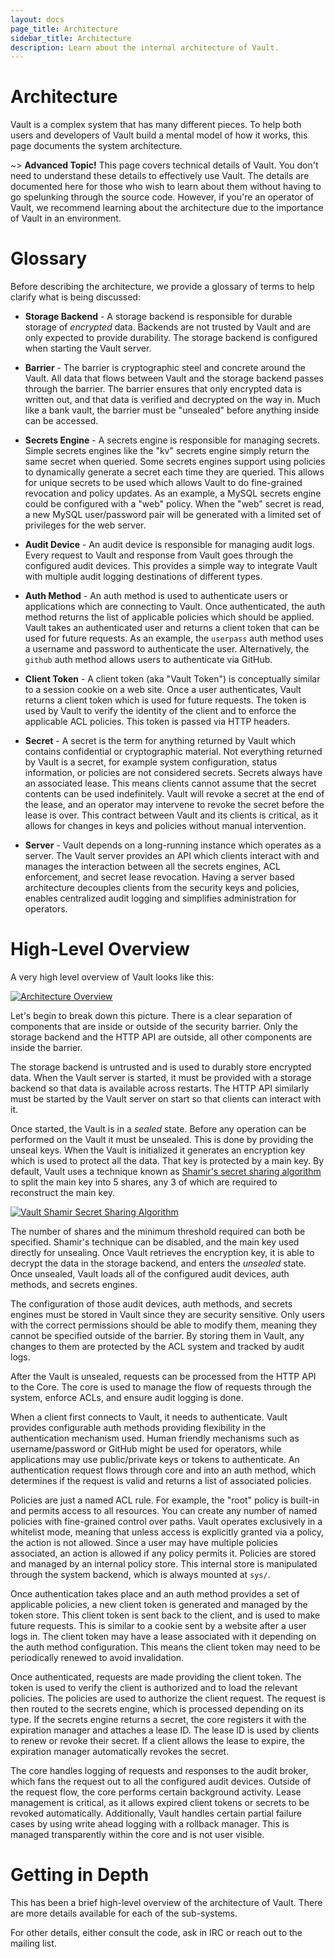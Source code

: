 ```yaml
---
layout: docs
page_title: Architecture
sidebar_title: Architecture
description: Learn about the internal architecture of Vault.
---
```


# Architecture

Vault is a complex system that has many different pieces. To help both users and
developers of Vault build a mental model of how it works, this page documents
the system architecture.

~> **Advanced Topic!** This page covers technical details of Vault. You don't
need to understand these details to effectively use Vault. The details are
documented here for those who wish to learn about them without having to go
spelunking through the source code. However, if you're an operator of Vault, we
recommend learning about the architecture due to the importance of Vault in an
environment.

# Glossary

Before describing the architecture, we provide a glossary of terms to help
clarify what is being discussed:

- **Storage Backend** - A storage backend is responsible for durable storage of
  _encrypted_ data. Backends are not trusted by Vault and are only expected to
  provide durability. The storage backend is configured when starting the Vault
  server.

- **Barrier** - The barrier is cryptographic steel and concrete around the
  Vault. All data that flows between Vault and the storage backend passes
  through the barrier. The barrier ensures that only encrypted data is written
  out, and that data is verified and decrypted on the way in. Much like a bank
  vault, the barrier must be "unsealed" before anything inside can be accessed.

- **Secrets Engine** - A secrets engine is responsible for managing secrets.
  Simple secrets engines like the "kv" secrets engine simply return the same
  secret when queried. Some secrets engines support using policies to
  dynamically generate a secret each time they are queried. This allows for
  unique secrets to be used which allows Vault to do fine-grained revocation and
  policy updates. As an example, a MySQL secrets engine could be configured with
  a "web" policy. When the "web" secret is read, a new MySQL user/password pair
  will be generated with a limited set of privileges for the web server.

- **Audit Device** - An audit device is responsible for managing audit logs.
  Every request to Vault and response from Vault goes through the configured
  audit devices. This provides a simple way to integrate Vault with multiple
  audit logging destinations of different types.

- **Auth Method** - An auth method is used to authenticate users or applications
  which are connecting to Vault. Once authenticated, the auth method returns the
  list of applicable policies which should be applied. Vault takes an
  authenticated user and returns a client token that can be used for future
  requests. As an example, the `userpass` auth method uses a username and
  password to authenticate the user. Alternatively, the `github` auth method
  allows users to authenticate via GitHub.

- **Client Token** - A client token (aka "Vault Token") is conceptually
  similar to a session cookie on a web site. Once a user authenticates, Vault
  returns a client token which is used for future requests. The token is used by
  Vault to verify the identity of the client and to enforce the applicable ACL
  policies. This token is passed via HTTP headers.

- **Secret** - A secret is the term for anything returned by Vault which
  contains confidential or cryptographic material. Not everything returned by
  Vault is a secret, for example system configuration, status information, or
  policies are not considered secrets. Secrets always have an associated lease.
  This means clients cannot assume that the secret contents can be used
  indefinitely. Vault will revoke a secret at the end of the lease, and an
  operator may intervene to revoke the secret before the lease is over. This
  contract between Vault and its clients is critical, as it allows for changes
  in keys and policies without manual intervention.

- **Server** - Vault depends on a long-running instance which operates as a
  server. The Vault server provides an API which clients interact with and
  manages the interaction between all the secrets engines, ACL enforcement, and
  secret lease revocation. Having a server based architecture decouples clients
  from the security keys and policies, enables centralized audit logging and
  simplifies administration for operators.

# High-Level Overview

A very high level overview of Vault looks like this:

[![Architecture Overview](/img/layers.png)](/img/layers.png)

Let's begin to break down this picture. There is a clear separation of
components that are inside or outside of the security barrier. Only the storage
backend and the HTTP API are outside, all other components are inside the
barrier.

The storage backend is untrusted and is used to durably store encrypted data.
When the Vault server is started, it must be provided with a storage backend so
that data is available across restarts. The HTTP API similarly must be started
by the Vault server on start so that clients can interact with it.

Once started, the Vault is in a _sealed_ state. Before any operation can be
performed on the Vault it must be unsealed. This is done by providing the unseal
keys. When the Vault is initialized it generates an encryption key which is used
to protect all the data. That key is protected by a main key. By default,
Vault uses a technique known as [Shamir's secret sharing
algorithm](https://en.wikipedia.org/wiki/Shamir's_Secret_Sharing) to split the
main key into 5 shares, any 3 of which are required to reconstruct the main
key.

[![Vault Shamir Secret Sharing Algorithm](/img/vault-shamir-secret-sharing.svg)](/img/vault-shamir-secret-sharing.svg)

The number of shares and the minimum threshold required can both be specified.
Shamir's technique can be disabled, and the main key used directly for
unsealing. Once Vault retrieves the encryption key, it is able to decrypt the
data in the storage backend, and enters the _unsealed_ state. Once unsealed,
Vault loads all of the configured audit devices, auth methods, and secrets
engines.

The configuration of those audit devices, auth methods, and secrets engines must
be stored in Vault since they are security sensitive. Only users with the
correct permissions should be able to modify them, meaning they cannot be
specified outside of the barrier. By storing them in Vault, any changes to them
are protected by the ACL system and tracked by audit logs.

After the Vault is unsealed, requests can be processed from the HTTP API to the
Core. The core is used to manage the flow of requests through the system,
enforce ACLs, and ensure audit logging is done.

When a client first connects to Vault, it needs to authenticate. Vault provides
configurable auth methods providing flexibility in the authentication mechanism
used. Human friendly mechanisms such as username/password or GitHub might be
used for operators, while applications may use public/private keys or tokens to
authenticate. An authentication request flows through core and into an auth
method, which determines if the request is valid and returns a list of
associated policies.

Policies are just a named ACL rule. For example, the "root" policy is built-in
and permits access to all resources. You can create any number of named policies
with fine-grained control over paths. Vault operates exclusively in a whitelist
mode, meaning that unless access is explicitly granted via a policy, the action
is not allowed. Since a user may have multiple policies associated, an action is
allowed if any policy permits it. Policies are stored and managed by an internal
policy store. This internal store is manipulated through the system backend,
which is always mounted at `sys/`.

Once authentication takes place and an auth method provides a set of applicable
policies, a new client token is generated and managed by the token store. This
client token is sent back to the client, and is used to make future requests.
This is similar to a cookie sent by a website after a user logs in. The client
token may have a lease associated with it depending on the auth method
configuration. This means the client token may need to be periodically renewed
to avoid invalidation.

Once authenticated, requests are made providing the client token. The token is
used to verify the client is authorized and to load the relevant policies. The
policies are used to authorize the client request. The request is then routed to
the secrets engine, which is processed depending on its type. If the secrets
engine returns a secret, the core registers it with the expiration manager and
attaches a lease ID. The lease ID is used by clients to renew or revoke their
secret. If a client allows the lease to expire, the expiration manager
automatically revokes the secret.

The core handles logging of requests and responses to the audit broker, which
fans the request out to all the configured audit devices. Outside of the request
flow, the core performs certain background activity. Lease management is
critical, as it allows expired client tokens or secrets to be revoked
automatically. Additionally, Vault handles certain partial failure cases by
using write ahead logging with a rollback manager. This is managed transparently
within the core and is not user visible.

# Getting in Depth

This has been a brief high-level overview of the architecture of Vault. There
are more details available for each of the sub-systems.

For other details, either consult the code, ask in IRC or reach out to the
mailing list.
